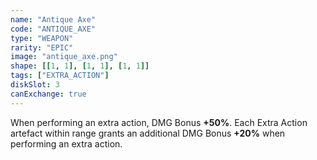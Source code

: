 ```yaml
---
name: "Antique Axe"
code: "ANTIQUE_AXE"
type: "WEAPON"
rarity: "EPIC"
image: "antique_axe.png"
shape: [[1, 1], [1, 1], [1, 1]]
tags: ["EXTRA_ACTION"]
diskSlot: 3
canExchange: true
---
```


When performing an extra action, DMG Bonus **+50%**. Each Extra Action artefact within range grants an additional DMG Bonus **+20%** when performing an extra action.
